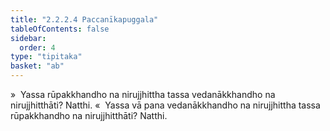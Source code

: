 ```yaml
---
title: "2.2.2.4 Paccanīkapuggala"
tableOfContents: false
sidebar:
  order: 4
type: "tipitaka"
basket: "ab"
---
```



<DynamicBreadcrumb />

<Division number="113">

<Paragraph number="695">
»  Yassa rūpakkhandho na nirujjhittha tassa vedanākkhandho na nirujjhitthāti? Natthi.
</Paragraph>

<Paragraph number="696">
«  Yassa vā pana vedanākkhandho na nirujjhittha tassa rūpakkhandho na nirujjhitthāti? Natthi.
</Paragraph>
</Division>